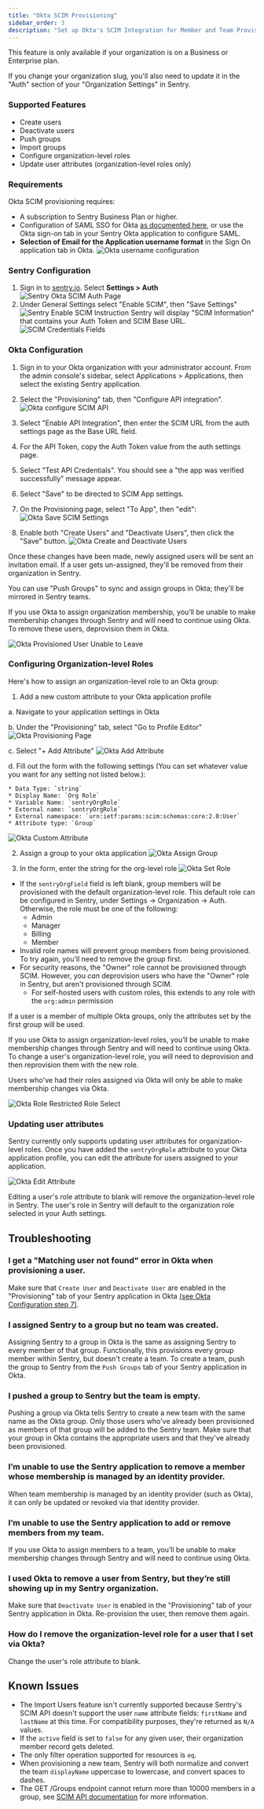 ```yaml
---
title: "Okta SCIM Provisioning"
sidebar_order: 3
description: "Set up Okta's SCIM Integration for Member and Team Provisioning"
---
```


<Note>

This feature is only available if your organization is on a Business or Enterprise plan.

</Note>

<Alert level="warning">

If you change your organization slug, you'll also need to update it in the "Auth" section of your "Organization Settings" in Sentry.

</Alert>

### Supported Features

- Create users
- Deactivate users
- Push groups
- Import groups
- Configure organization-level roles
- Update user attributes (organization-level roles only)

### Requirements

Okta SCIM provisioning requires:

- A subscription to Sentry Business Plan or higher.
- Configuration of SAML SSO for Okta [as documented here](/product/accounts/sso/okta-sso/), or use the Okta sign-on tab in your Sentry Okta application to configure SAML.
- **Selection of Email for the Application username format** in the Sign On application tab in Okta.
  ![Okta username configuration](scim-username-config.png)

### Sentry Configuration

1. Sign in to [sentry.io](https://sentry.io). Select **Settings > Auth**
   ![Sentry Okta SCIM Auth Page](../scim-settings-auth.png)
1. Under General Settings select "Enable SCIM", then "Save Settings"
   ![Sentry Enable SCIM Instruction](../scim-enable-sentry.png)
   Sentry will display "SCIM Information" that contains your Auth Token and SCIM Base URL.
   ![SCIM Credentials Fields](../scim-sentry-fields.png)

### Okta Configuration

1. Sign in to your Okta organization with your administrator account. From the admin console's sidebar, select Applications > Applications, then select the existing Sentry application.

2. Select the "Provisioning" tab, then "Configure API integration".
   ![Okta configure SCIM API](scim-okta-configure.png)

3. Select "Enable API Integration", then enter the SCIM URL from the auth settings page as the Base URL field.

4. For the API Token, copy the Auth Token value from the auth settings page.

5. Select "Test API Credentials". You should see a "the app was verified successfully" message appear.

6. Select "Save" to be directed to SCIM App settings.

7. On the Provisioning page, select "To App", then "edit":
   ![Okta Save SCIM Settings](scim-okta-edit.png)

8. Enable both "Create Users" and "Deactivate Users", then click the "Save" button.
    ![Okta Create and Deactivate Users](okta-user-sync.png)

Once these changes have been made, newly assigned users will be sent an invitation email. If a user gets un-assigned, they'll be removed from their organization in Sentry.

You can use "Push Groups" to sync and assign groups in Okta; they'll be mirrored in Sentry teams.

<Alert level="note">

If you use Okta to assign organization membership, you’ll be unable to make membership changes through Sentry and will need to continue using Okta. To remove these users, deprovision them in Okta.

</Alert>

![Okta Provisioned User Unable to Leave](./okta-provisioned-unable-to-leave.png)

### Configuring Organization-level Roles

Here's how to assign an organization-level role to an Okta group:

1. Add a new custom attribute to your Okta application profile

  a. Navigate to your application settings in Okta

  b. Under the "Provisioning" tab, select "Go to Profile Editor"
        ![Okta Provisioning Page](okta-go-to-profile.png)

  c. Select "+ Add Attribute"
        ![Okta Add Attribute](okta-add-attribute.png)

  d. Fill out the form with the following settings (You can set whatever value you want for any setting not listed below.):

    * Data Type: `string`
    * Display Name: `Org Role`
    * Variable Name: `sentryOrgRole`
    * External name: `sentryOrgRole`
    * External namespace: `urn:ietf:params:scim:schemas:core:2.0:User`
    * Attribute type: `Group`
  ![Okta Custom Attribute](./okta-custom-attribute-values.png)


2. Assign a group to your okta application
    ![Okta Assign Group](okta-assign-group.png)

3. In the form, enter the string for the org-level role
    ![Okta Set Role](okta-set-group-attribute.png)

- If the `sentryOrgField` field is left blank, group members will be provisioned with the default organization-level role. This default role can be configured in Sentry, under Settings -> Organization -> Auth. Otherwise, the role must be one of the following:
  - Admin
  - Manager
  - Billing
  - Member
- Invalid role names will prevent group members from being provisioned. To try again, you'll need to remove the group first.
- For security reasons, the "Owner" role cannot be provisioned through SCIM. However, you <i>can</i> deprovision users who have the "Owner" role in Sentry, but aren't provisioned through SCIM.
  - For self-hosted users with custom roles, this extends to any role with the `org:admin` permission

<Alert level="note">

If a user is a member of multiple Okta groups, only the attributes set by the first group will be used.

</Alert>

<Alert level="note">

If you use Okta to assign organization-level roles, you’ll be unable to make membership changes through Sentry and will need to continue using Okta. To change a user's organization-level role, you will need to deprovision and then reprovision them with the new role.

</Alert>

Users who've had their roles assigned via Okta will only be able to make membership changes via Okta.

![Okta Role Restricted Role Select](./okta-role-restricted-sentry-role-select.png)

### Updating user attributes

Sentry currently only supports updating user attributes for organization-level roles. Once you have added the `sentryOrgRole` attribute to your Okta application profile, you can edit the attribute for users assigned to your application.

![Okta Edit Attribute](okta-edit-sentryOrgRole-attribute.png)

Editing a user's role attribute to blank will remove the organization-level role in Sentry. The user's role in Sentry will default to the organization role selected in your Auth settings.

## Troubleshooting

### I get a "Matching user not found" error in Okta when provisioning a user.

Make sure that `Create User` and `Deactivate User` are enabled in the "Provisioning" tab of your Sentry application in Okta [(see Okta Configuration step 7)](#okta-configuration).

### I assigned Sentry to a group but no team was created.

Assigning Sentry to a group in Okta is the same as assigning Sentry to every member of that group. Functionally, this
provisions every group member within Sentry, but doesn't create a team. To create a team, push the group to Sentry from the `Push Groups` tab of your Sentry application in Okta.

### I pushed a group to Sentry but the team is empty.

Pushing a group via Okta tells Sentry to create a new team with the same name as the Okta group. Only those users who've already been provisioned as members of that group will be added to the Sentry team. Make sure that your group in Okta contains the appropriate users and that they've already been  provisioned.

### I’m unable to use the Sentry application to remove a member whose membership is managed by an identity provider.

When team membership is managed by an identity provider (such as Okta), it can only be updated or revoked via that identity provider.

### I’m unable to use the Sentry application to add or remove members from my team.

If you use Okta to assign members to a team, you’ll be unable to make membership changes through Sentry and will need to continue using Okta.

### I used Okta to remove a user from Sentry, but they’re still showing up in my Sentry organization.

Make sure that `Deactivate User` is enabled in the "Provisioning" tab of your Sentry application in Okta. Re-provision the user, then remove them again.

### How do I remove the organization-level role for a user that I set via Okta?

Change the user's role attribute to blank.

## Known Issues

- The Import Users feature isn't currently supported because Sentry's SCIM API doesn't support the user `name` attribute fields: `firstName` and `lastName` at this time. For compatibility purposes, they're returned as `N/A` values.
- If the `active` field is set to `false` for any given user, their organization member record gets deleted.
- The only filter operation supported for resources is `eq`.
- When provisioning a new team, Sentry will both normalize and convert the team `displayName` uppercase to lowercase, and convert spaces to dashes.
- The GET /Groups endpoint cannot return more than 10000 members in a group, see [SCIM API documentation](/api/scim/) for more information.
